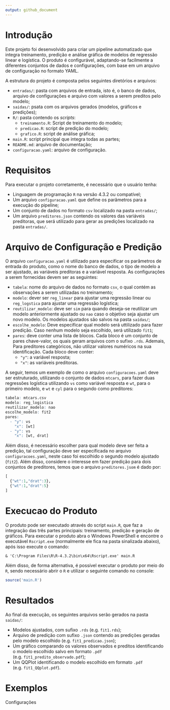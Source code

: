 ```yaml
---
output: github_document
---
```


# Introdução
Este projeto foi desenvolvido para criar um pipeline automatizado que integra treinamento, predição e análise gráfica de modelos de regressão linear e logística. O produto é configurável, adaptando-se facilmente a diferentes conjuntos de dados e configurações, com base em um arquivo de configuração no formato YAML. 

A estrutura do projeto é composta pelos seguintes diretórios e arquivos:

- `entradas/`: pasta com arquivos de entrada, isto é, o banco de dados, arquivo de configurações e arquivo com valores a serem preditos pelo modelo;
- `saidas/`: psata com os arquivos gerados (modelos, gráficos e predições);
- `R/`: pasta contendo os *scripts*: 
  - `treinamento.R`: Script de treinamento do modelo;
  - `predicao.R`: script de predição do modelo;
  - `grafico.R`: script de análise gráfica;
- `main.R`: script principal que integra todas as partes;
- `README.md`: arquivo de documentação;
- `configuracao.yaml`: arquivo de configuração.


# Requisitos
Para executar o projeto corretamente, é necessário que o usuário tenha:

- Linguagem de programação `R` na versão $4.3.2$ ou compatível;
- Um arquivo `configuracao.yaml` que define os parâmetros para a execução do pipeline;
- Um conjunto de dados no formato `csv` localizado na pasta `entradas/`;
- Um arquivo `preditores.json` contendo os valores das variáveis preditoras, que será utilizado para gerar as predições localizado na pasta `entradas/`.


# Arquivo de Configuração e Predição
O arquivo `configuracao.yaml` é utilizado para especificar os parâmetros de entrada do produto, como o nome do banco de dados, o tipo de modelo a ser ajustado, as variáveis preditoras e a variável resposta. As configurações a serem fornecidas devem ser as seguintes:

- `tabela`: nome do arquivo de dados no formato `csv`, o qual contém as observações a serem utilizadas no treinamento;
- `modelo`: dever ser `reg_linear` para ajustar uma regressão linear ou `reg_logstica` para ajustar uma regressão logística;
- `reutilizar_modelo`: deve ser `sim` para quando deseja-se reutilizar um modelo anteriormente ajustado ou `nao` caso o objetivo seja ajustar um novo modelo. Os modelos ajustados são salvos na pasta `saídas/`;
- `escolhe_modelo`: Deve especificar qual modelo será uttilizado para fazer predição. Caso nenhum modelo seja escolhido, será utilizado `fit1`;
- `pares`: deve conter uma lista de blocos. Cada bloco é um conjunto de pares chave-valor, os quais geram arquivos com o sufixo `.rds`. Ademais, Para preditores categóricos, não utilizar valores numéricos na sua identificação. Cada bloco deve conter:
  - `"y"`: a variável resposta;
  - `"x"`: as variáveis preditoras.

A seguir, temos um exemplo de como o arquivo `configuracoes.yaml` deve ser estruturado, utilizando o conjunto de dados `mtcars`, para fazer duas regressões logística utilizando `vs` como variável resposta e `wt`, para o primeiro modelo, e `wt` e `cyl` para o segundo como preditores:

```r
tabela: mtcars.csv
modelo: reg_logistica
reutilizar_modelo: nao
escolhe_modelo: fit2
pares:
  - "y": vs
    "x": [wt]
  - "y": vs
    "x": [wt, drat]
```

Além disso, é necessário escolher para qual modelo deve ser feita a predição, tal configuração deve ser especificada no arquivo `configuracoes.yaml`, neste caso foi escolhido o segundo modelo ajustado (`fit2`). Além disso, considere o interesse em fazer predição para dois conjuntos de preditores, temos que o arquivo `preditores.jsom` é dado por:

```r
[
  {"wt":1,"drat":3},
  {"wt":1,"drat":5}
]
```


# Execucao do Produto
O produto pode ser executado através do script `main.R`, que faz a integração das três partes principais: treinamento, predição e geração de gráficos. Para executar o produto abra o Windows PowerShell e encontre o executável `Rscript.exe` (normalmente ele fica na pasta sinalizada abaixo), após isso execute o comando:

```
& 'C:\Program Files\R\R-4.3.2\bin\x64\Rscript.exe' main.R
```

Além disso, de forma alternativa, é possível executar o produto por meio do `R`, sendo necessário abrir o `R` e utilizar o seguinte comando no console:

```r
source('main.R')
```

<!-- O script `main.R` realiza as seguintes etapas: -->

<!-- - Se `reutilizar_modelo for nao, ele ajusta o modelo especificado no arquivo configuracao.yaml, utilizando o arquivo de dados fornecido, e salva o modelo ajustado na pasta saidas; -->
<!-- - Executa o script predicao.R, que gera predições com base no modelo ajustado e nas variáveis preditoras fornecidas no arquivo preditores.json; -->
<!-- - Executa o script grafico.R, que gera um gráfico comparando os valores observados e preditos e salva esse gráfico na pasta saidas. -->

# Resultados
Ao final da execução, os seguintes arquivos serão gerados na pasta `saidas/`:

- Modelos ajustados, com sufixo `.rds` (e.g. `fit1.rds`);
- Arquivo de predição com sufixo `.json` contendo as predições geradas pelo modelo escolhido (e.g. `fit1_predicao.json`);
- Um gráfico comparando os valores observados e preditos identificando o modelo escolhido salvo em formato `.pdf` (e.g. `fit1_predito_observado.pdf`);
- Um QQPlot identificando o modelo escolhido em formato `.pdf` (e.g. `fit1_QQplot.pdf`).

# Exemplos

Configurações


